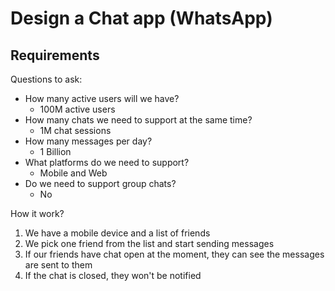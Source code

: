 # Design a Chat app (WhatsApp)

## Requirements

Questions to ask:
- How many active users will we have?
  - 100M active users
- How many chats we need to support at the same time?
  - 1M chat sessions
- How many messages per day?
  - 1 Billion
- What platforms do we need to support?
  - Mobile and Web
- Do we need to support group chats?
  - No

How it work?
1. We have a mobile device and a list of friends
2. We pick one friend from the list and start sending messages
3. If our friends have chat open at the moment, they can see the messages are sent to them
4. If the chat is closed, they won't be notified
